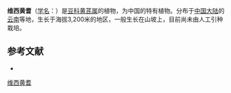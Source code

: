 {{Speciesbox
| name = 维西黄耆
| status = 
| status_system = 
| image =
| genus = Astragalus
| species = weixiensis
| authority = Y. C. Ho in Bull.
}}

'''维西黄耆'''（[[学名|学名]]：{{lang|la|''Astragalus weixiensis''}}）是[[豆科|豆科]][[黄芪属|黄芪属]]的植物，为中国的特有植物。分布于[[中国大陆|中国大陆]]的[[云南|云南]]等地，生长于海拔3,200米的地区，一般生长在山坡上，目前尚未由人工引种栽培。

== 参考文献 ==
<div class="references-small">
* {{cite web| url =http://www.bioinfo.cn/db05/KmzwSpecies.php?action=view&id=15838| title =维西黄耆| work =《中国高等植物数据库全库》| publisher =中国科学院微生物研究所| author =昆明植物研究所| accessdate =2009-02-25| deadurl =yes| archiveurl =https://web.archive.org/web/20160305094717/http://www.bioinfo.cn/db05/KmzwSpecies.php?action=view&id=15838| archivedate =2016-03-05}}
</div>

[[Category:黄芪属|维西黄耆]]


{{植物小作品}}
